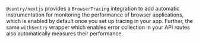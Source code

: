 `@sentry/nextjs` provides a `BrowserTracing` integration to add automatic instrumentation for monitoring the performance of browser applications, which is enabled by default once you set up tracing in your app. Further, the same `withSentry` wrapper which enables error collection in your API routes also automatically measures their performance.
